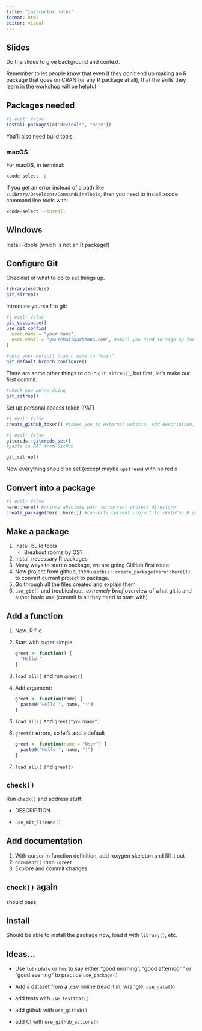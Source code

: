 ```yaml
---
title: "Instructor notes"
format: html
editor: visual
---
```


## Slides

Do the slides to give background and context.

Remember to let people know that even if they don't end up making an R package that goes on CRAN (or any R package at all), that the skills they learn in the workshop will be helpful

## Packages needed
```r
#| eval: false
install.packages(c("devtools", "here"))
```

You'll also need build tools.  

### macOS
For macOS, in terminal:

``` bash
xcode-select -p
```

If you get an error instead of a path like `/Library/Developer/CommandLineTools`, then you need to install xcode command line tools with:

``` bash
xcode-select --install
```

## Windows

Install Rtools (which is not an R package!)


## Configure Git

Checklist of what to do to set things up.

```r
library(usethis)
git_sitrep()
```

Introduce yourself to git:

```r
#| eval: false
git_vaccinate()
use_git_config(
  user.name = "your name",
  user.email = "youremail@arizona.com", #email you used to sign up for GitHub account
)

#sets your default branch name to "main"
git_default_branch_configure()

```

There are some other things to do in `git_sitrep()`, but first, let's make our first commit.

```r
#check how we're doing
git_sitrep()
```

Set up personal access token (PAT)

```r
#| eval: false
create_github_token() #takes you to external website. Add description, but keep defaults
```


```r
#| eval: false
gitcreds::gitcreds_set()
#paste in PAT from GitHub
```

```r
git_sitrep()
```


Now everything should be set (except maybe `upstream`) with no red x

## Convert into a package

```r
#| eval: false
here::here() #prints absolute path to current project directory
create_package(here::here()) #converts current project to skeleton R package.  Overwrites files.
```


## Make a package

1.  Install build tools
    -   Breakout rooms by OS?
2.  Install necessary R packages
3.  Many ways to start a package, we are going GitHub first route
4.  New project from github, then `usethis::create_package(here::here())` to convert current project to package.
5.  Go through all the files created and explain them
6.  `use_git()` and troubleshoot. *extremely brief* overview of what git is and super basic use (commit is all they need to start with)

## Add a function

1.  New .R file

2.  Start with super simple:

    ```r
    greet <- function() {
      "Hello!"
    }
    ```

3.  `load_all()` and run `greet()`

4.  Add argument:

    ```r
    greet <- function(name) {
      paste0("Hello ", name, "!")
    }
    ```

5.  `load_all()` and `greet("yourname")`

6.  `greet()` errors, so let's add a default

    ```r
    greet <- function(name = "User") {
      paste0("Hello ", name, "!")
    }
    ```

7.  `load_all()` and `greet()`

## `check()`

Run `check()` and address stuff:

-   DESCRIPTION

-   `use_mit_license()`

## Add documentation

1.  With cursor in function definition, add roxygen skeleton and fill it out
2.  `document()` then `?greet`
3.  Explore and commit changes

## `check()` again

should pass

## Install

Should be able to install the package now, load it with `library()`, etc.

## Ideas...

-   Use `lubridate` or `hms` to say either "good morning", "good afternoon" or "good evening" to practice `use_package()`

-   Add a dataset from a .csv online (read it in, wrangle, `use_data()`)

-   add tests with `use_testthat()`

-   add github with `use_github()`

-   add CI with `use_github_actions()`
